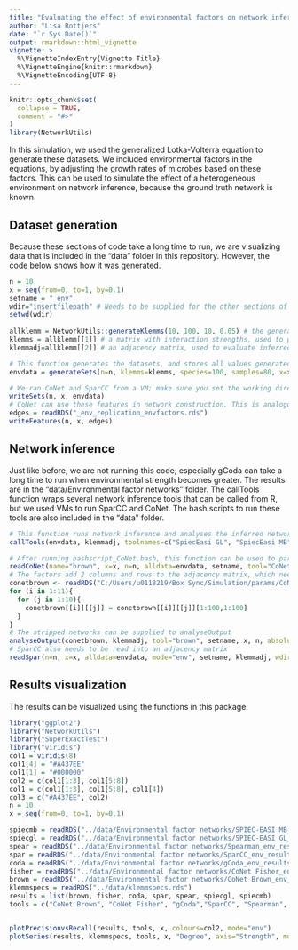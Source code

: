 ```yaml
---
title: "Evaluating the effect of environmental factors on network inference"
author: "Lisa Rottjers"
date: "`r Sys.Date()`"
output: rmarkdown::html_vignette
vignette: >
  %\VignetteIndexEntry{Vignette Title}
  %\VignetteEngine{knitr::rmarkdown}
  %\VignetteEncoding{UTF-8}
---
```


```r
knitr::opts_chunk$set(
  collapse = TRUE,
  comment = "#>"
)
library(NetworkUtils)
```

In this simulation, we used the generalized Lotka-Volterra equation to generate these datasets. We included environmental factors in the equations, by adjusting the growth rates of microbes based on these factors. This can be used to simulate the effect of a heterogeneous environment on network inference, because the ground truth network is known. 

## Dataset generation 

Because these sections of code take a long time to run, we are visualizing data that is included in the "data" folder in this repository. However, the code below shows how it was generated. 

```r
n = 10
x = seq(from=0, to=1, by=0.1)
setname = "_env"
wdir="insertfilepath" # Needs to be supplied for the other sections of code to restore your filepath
setwd(wdir)
 
allklemm = NetworkUtils::generateKlemms(10, 100, 10, 0.05) # the generateKlemms function has two outputs:
klemms = allklemm[[1]] # a matrix with interaction strengths, used to generate datasets
klemmadj=allklemm[[2]] # an adjacency matrix, used to evaluate inferred networks

# This function generates the datasets, and stores all values generated by the envGrowthChanges function
envdata = generateSets(n=n, klemms=klemms, species=100, samples=80, x=x, mode="env", name=set1) 

# We ran CoNet and SparCC from a VM; make sure you set the working directory correctly before using writeSets or writeFeatures
writeSets(n, x, envdata)
# CoNet can use these features in network construction. This is analogous to measuring the pH or temperature and including it as features in CoNet's network inference. 
edges = readRDS("_env_replication_envfactors.rds")
writeFeatures(n, x, edges)
```

## Network inference 

Just like before, we are not running this code; especially gCoda can take a long time to run when environmental strength becomes greater. The results are in the "data/Environmental factor networks" folder. The callTools function wraps several network inference tools that can be called from R, but we used VMs to run SparCC and CoNet. The bash scripts to run these tools are also included in the "data" folder. 

```r
# This function runs network inference and analyses the inferred networks
callTools(envdata, klemmadj, toolnames=c("SpiecEasi GL", "SpiecEasi MB", "gCoda", "Spearman"), setname, x, n, absolute = TRUE, mode="env")

# After running bashscript_CoNet.bash, this function can be used to parse the CoNet output 
readCoNet(name="brown", x=x, n=n, alldata=envdata, setname, tool="CoNet Brown", klemmadj=klemmadj, wdir=wdir, absolute=TRUE)
# The factors add 2 columns and rows to the adjacency matrix, which need to be stripped
conetbrown <- readRDS("C:/Users/u0118219/Box Sync/Simulation/params/CoNet_brown_env_networks.rds")
for (i in 1:11){
  for (j in 1:10){
    conetbrown[[i]][[j]] = conetbrown[[i]][[j]][1:100,1:100]
  }
}
# The stripped networks can be supplied to analyseOutput
analyseOutput(conetbrown, klemmadj, tool="brown", setname, x, n, absolute = TRUE, alldata=envdata)
# SparCC also needs to be read into an adjacency matrix
readSpar(n=n, x=x, alldata=envdata, mode="env", setname, klemmadj, wdir=wdir)

```

## Results visualization 

The results can be visualized using the functions in this package. 

```r
library("ggplot2")
library("NetworkUtils")
library("SuperExactTest")
library("viridis")
col1 = viridis(8)
col1[4] = "#A437EE"
col1[1] = "#000000"
col2 = c(col1[1:3], col1[5:8])
col1 = c(col1[1:3], col1[5:8], col1[4])
col3 = c("#A437EE", col2)
n = 10
x = seq(from=0, to=1, by=0.1)

spiecmb = readRDS("../data/Environmental factor networks/SPIEC-EASI MB_env_results.rds")
spiecgl = readRDS("../data/Environmental factor networks/SPIEC-EASI GL_env_results.rds")
spear = readRDS("../data/Environmental factor networks/Spearman_env_results.rds")
spar = readRDS("../data/Environmental factor networks/SparCC_env_results.rds")
coda = readRDS("../data/Environmental factor networks/gCoda_env_results.rds")
fisher = readRDS("../data/Environmental factor networks/CoNet Fisher_env_results.rds")
brown = readRDS("../data/Environmental factor networks/CoNet Brown_env_results.rds")
klemmspecs = readRDS("../data/klemmspecs.rds")
results = list(brown, fisher, coda, spar, spear, spiecgl, spiecmb)
tools = c("CoNet Brown", "CoNet Fisher", "gCoda","SparCC", "Spearman", "SPIEC-EASI GL",  "SPIEC-EASI MB")


plotPrecisionvsRecall(results, tools, x, colours=col2, mode="env")
plotSeries(results, klemmspecs, tools, x, "Degree", axis="Strength", mode="quadratic", colours = col1)

```
